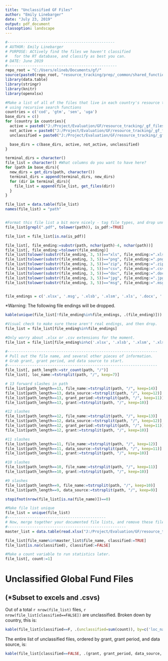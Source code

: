 ```yaml
---
title: "Unclassified GF Files"
author: "Emily Linebarger"
date: "July 23, 2019"
output: pdf_document
classoption: landscape
---
```


```r
#------------------------------------------------
# AUTHOR: Emily Linebarger
# PURPOSE: ACtively find the files we haven't classified 
#   for the RT database, and classify as best you can. 
# DATE: June 2019 
#-------------------------------------------------
repo_root = "C:/Users/elineb/Documents/gf/"
source(paste0(repo_root, "resource_tracking/prep/_common/shared_functions.r"))
library(data.table)
library(stringr)
library(knitr)
library(openxlsx)

#Make a list of all of the files that live in each country's resource tracking universe, 
# using recursive search functions 
countries = c('cod', 'gtm', 'sen', 'uga')
base_dirs = c()
for (country in countries){
  active = paste0("J:/Project/Evaluation/GF/resource_tracking/_gf_files_gos/", country, "/raw_data/active")
  not_active = paste0("J:/Project/Evaluation/GF/resource_tracking/_gf_files_gos/", country, "/raw_data/not_active")
  unclassified = paste0("J:/Project/Evaluation/GF/resource_tracking/_gf_files_gos/", country, "/raw_data/unclassified_files_to_review")

  base_dirs = c(base_dirs, active, not_active, unclassified)
} 

terminal_dirs = character()
file_list = character() #What columns do you want to have here?
for (path in base_dirs){
  new_dirs = get_dirs(path, character())
  terminal_dirs = append(terminal_dirs, new_dirs)
  for (dir in terminal_dirs){
    file_list = append(file_list, get_files(dir))
  }
}

file_list = data.table(file_list)
names(file_list) = "path"


#Format this file list a bit more nicely - tag file types, and drop unnecessary ones. 
file_list[grepl(".pdf", tolower(path)), is_pdf:=TRUE]

file_list = file_list[is.na(is_pdf)]

file_list[, file_ending:=substr(path, nchar(path)-4, nchar(path))]
file_list[, file_ending:=tolower(file_ending)]
file_list[tolower(substr(file_ending, 3, 5))=="xls", file_ending:=".xls"]
file_list[tolower(substr(file_ending, 3, 5))=="png", file_ending:=".png"]
file_list[tolower(substr(file_ending, 3, 5))=="zip", file_ending:=".zip"]
file_list[tolower(substr(file_ending, 3, 5))=="csv", file_ending:=".csv"]
file_list[tolower(substr(file_ending, 3, 5))=="doc", file_ending:=".doc"]
file_list[tolower(substr(file_ending, 3, 5))=="jpg", file_ending:=".jpg"]
file_list[tolower(substr(file_ending, 3, 5))=="msg", file_ending:=".msg"]


file_endings = c('.xlsx', '.msg', '.xlsb', '.xlsm', '.xls', '.docx', '.jpg', '.doc', '.csv', '.zip', '.png')
```

*Warning: The following file endings will be dropped. 
```r
kable(unique(file_list[!file_ending%in%file_endings, .(file_ending)]))

#Visual check to make sure these aren't real endings, and then drop. 
file_list = file_list[file_ending%in%file_endings]

#Only worry about .xlsx or .csv extensions for the moment. 
file_list = file_list[file_ending%in%c('.xlsx', '.xlsb', '.xlsm', '.xls', '.csv')]

#-------------------------------------------------------------------
# Pull out the file name, and several other pieces of information. 
# Grab grant, grant period, and data source to start. 
#-------------------------------------------------------------------
file_list[, path_length:=str_count(path, "/")]
file_list[, loc_name:=tstrsplit(path, "/", keep=7)]

# 13 forward slashes in path 
file_list[path_length==13, file_name:=tstrsplit(path, "/", keep=14)]
file_list[path_length==13, data_source:=tstrsplit(path, "/", keep=12)]
file_list[path_length==13, grant_period:=tstrsplit(path, "/", keep=11)]
file_list[path_length==13, grant:=tstrsplit(path, "/", keep=10)]

#12 slashes 
file_list[path_length==12, file_name:=tstrsplit(path, "/", keep=13)]
file_list[path_length==12, data_source:=tstrsplit(path, "/", keep=12)]
file_list[path_length==12, grant_period:=tstrsplit(path, "/", keep=11)]
file_list[path_length==12, grant:=tstrsplit(path, "/", keep=10)]

#11 slashes 
file_list[path_length==11, file_name:=tstrsplit(path, "/", keep=12)]
file_list[path_length==11, data_source:=tstrsplit(path, "/", keep=11)]
file_list[path_length==11, grant:=tstrsplit(path, "/", keep=10)]

#10 slashes 
file_list[path_length==10, file_name:=tstrsplit(path, "/", keep=11)]
file_list[path_length==10, grant:=tstrsplit(path, "/", keep=10)]

#9 slashes 
file_list[path_length==9, file_name:=tstrsplit(path, "/", keep=10)]
file_list[path_length==9, data_source:=tstrsplit(path, "/", keep=9)]

stopifnot(nrow(file_list[is.na(file_name)])==0)

#Make file list unique
file_list = unique(file_list)
#--------------------------------------------
# Now, merge together your documented file lists, and remove these files 
#-----------------------------------------------------
master_list = data.table(read.xlsx("J:/Project/Evaluation/GF/resource_tracking/_gf_files_gos/master_file_list.xlsx"))

file_list[file_name%in%master_list$file_name, classified:=TRUE]
file_list[is.na(classified), classified:=FALSE]

#Make a count variable to run statistics later. 
file_list[, count:=1]

```

# Unclassified Global Fund Files 
## (*Subset to excels and .csvs)

Out of a total `r nrow(file_list)` files, `r nrow(file_list[classified==FALSE])` are unclassified. 
Broken down by country, this is: 
```r
kable(file_list[classified==F, .(unclassified=sum(count)), by=c('loc_name')])
```

The entire list of unclassified files, ordered by grant, grant period, and data source, is: 
```r
kable(file_list[classified==FALSE, .(grant, grant_period, data_source, file_name)][order(grant, grant_period, data_source)])
```
